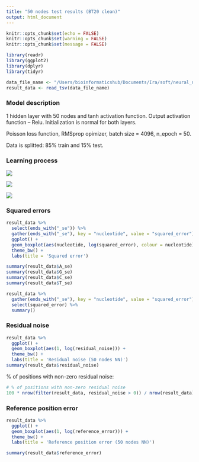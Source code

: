 ```yaml
---
title: "50 nodes test results (BT20 clean)"
output: html_document
---
```


```r
knitr::opts_chunk$set(echo = FALSE)
knitr::opts_chunk$set(warning = FALSE)
knitr::opts_chunk$set(message = FALSE)
```

```r
library(readr)
library(ggplot2)
library(dplyr)
library(tidyr)

data_file_name <- "/Users/bioinformaticshub/Documents/Ira/soft/neural_net/rna-editing/neural_net/50nodes_BT20_clean_test.tsv"
result_data <- read_tsv(data_file_name)
```

### Model description

1 hidden layer with 50 nodes and tanh activation function. Output activation function -- Relu. Initialization is normal for both layers.

Poisson loss function, RMSprop opimizer, batch size = 4096, n_epoch = 50. 

Data is splitted: 85% train and 15% test.

### Learning process

![](/Users/bioinformaticshub/Documents/Ira/soft/neural_net/plots/test_clean_50_BT20/50nodes_learning_BT20_clean_loss.png)

![](/Users/bioinformaticshub/Documents/Ira/soft/neural_net/plots/test_clean_50_BT20/50nodes_learning_BT20_clean_mse.png)

![](/Users/bioinformaticshub/Documents/Ira/soft/neural_net/plots/test_clean_50_BT20/50nodes_learning_BT20_clean_mrn.png)

### Squared errors

```r
result_data %>%
  select(ends_with("_se")) %>%
  gather(ends_with("_se"), key = "nucleotide", value = "squared_error") %>%
  ggplot() +
  geom_boxplot(aes(nucleotide, log(squared_error), colour = nucleotide)) +
  theme_bw() +
  labs(title = 'Squared error')
```

```r
summary(result_data$A_se)
summary(result_data$G_se)
summary(result_data$C_se)
summary(result_data$T_se)

result_data %>%
  gather(ends_with("_se"), key = "nucleotide", value = "squared_error") %>%
  select(squared_error) %>%
  summary()
```

### Residual noise

```r
result_data %>%
  ggplot() +
  geom_boxplot(aes(1, log(residual_noise))) +
  theme_bw() +
  labs(title = 'Residual noise (50 nodes NN)')
summary(result_data$residual_noise)
```

% of positions with non-zero residual noise:

```r
# % of positions with non-zero residual noise
100 * nrow(filter(result_data, residual_noise > 0)) / nrow(result_data)
```

### Reference position error

```r
result_data %>%
  ggplot() +
  geom_boxplot(aes(1, log(reference_error))) +
  theme_bw() +
  labs(title = 'Reference position error (50 nodes NN)')
```

```r
summary(result_data$reference_error)
```

```r
```